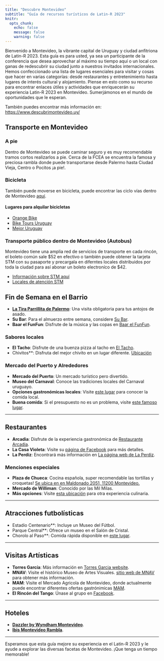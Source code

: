 ```yaml
---
title: "Descubre Montevideo"
subtitle: "Guía de recursos turísticos de Latin-R 2023"
knitr:
  opts_chunk:
    echo: false
    message: false
    warning: false
---
```


Bienvenido a Montevideo, la vibrante capital de Uruguay y ciudad anfitriona de Latin-R 2023. Esta guía es para usted, ya sea un participante de la conferencia que desea aprovechar al máximo su tiempo aquí o un local con ganas de redescubrir su ciudad junto a nuestros invitados internacionales. Hemos confeccionado una lista de lugares esenciales para visitar y cosas que hacer en varias categorías: desde restaurantes y entretenimiento hasta lugares de interés cultural y alojamiento. Piense en esto como su recurso para encontrar enlaces útiles y actividades que enriquecerán su experiencia Latin-R 2023 en Montevideo. Sumerjámonos en el mundo de oportunidades que le esperan.

También puedes encontrar más información en: <https://www.descubrimontevideo.uy/>

## Transporte en Montevideo

### A pie

Dentro de Montevideo se puede caminar seguro y es muy recomendable tramos cortos realizarlos a pie. Cerca de la FCEA se encuentra la famosa y preciosa rambla donde puede transportarse desde Palermo hasta Ciudad Vieja, Centro o Pocitos ¡a pie!.

### Bicicleta

También puede moverse en bicicleta, puede encontrar las ciclo vías dentro de Montevideo [aquí](https://montevideo.gub.uy/mapa-montevideo-en-bici).

#### Lugares para alquilar bicicletas

- [Orange Bike](https://orangebike.com.uy/)
- [Bike Tours Uruguay](https://biketoursuruguay.com/)
- [Mejor Uruguay](https://www.mejoruruguay.com/bicis1.php)

### Transporte público dentro de Montevideo (Autobus)

Montevideo tiene una amplia red de servicios de transporte en cada rincón, el boleto común sale $52 en efectivo o también puede obtener la tarjeta STM con su pasaporte y precargala en diferntes locales distribuidos por toda la ciudad para así abonar un boleto electroníco de $42.

- [Información sobre STM aquí](https://montevideo.gub.uy/areas-tematicas/sistema-de-transporte-metropolitano/tarjetas-stm/tarjeta-comun)
- [Locales de atención STM](https://montevideo.gub.uy/locales-stm)


## Fin de Semana en el Barrio

- **[La Tira Parrillita de Palermo](https://goo.gl/maps/VBEWR1FpD4pzrB29A)**: Una visita obligatoria para tus antojos de asado.
- **Su Bar**: Para el almuerzo entre semana, considere [Su Bar](https://maps.app.goo.gl/fvFrDkHRinQNj4iW9).
- **Baar el FunFun**: Disfrute de la música y las copas en [Baar el FunFun](https://maps.app.goo.gl/2ZPDQPhSpannDFVp9).

### Sabores locales
- **El Tacho**: Disfrute de una buenza pizza al tacho en [El Tacho](https://maps.app.goo.gl/j4LVKLUYB1fn6x9RA).
- Chivitos**: Disfruta del mejor chivito en un lugar diferente. [Ubicación](https://maps.app.goo.gl/rjiPCefxeJeAv3kZ8)

### Mercado del Puerto y Alrededores
- **Mercado del Puerto**: Un mercado turístico pero divertido. 
- **Museo del Carnaval**: Conoce las tradiciones locales del Carnaval uruguayo.
- **Opciones gastronómicas locales**: Visite [este lugar](https://maps.app.goo.gl/8xYxGRUkGd84i4VAA) para conocer la comida local.
- **Buena comida**: Si el presupuesto no es un problema, visite [este famoso lugar](https://maps.app.goo.gl/WNTR8R5hQKSW6aMk8).

---

## Restaurantes

- **Arcadia**: Disfrute de la experiencia gastronómica de [Restaurante Arcadia](https://www.radissonvictoriaplaza.com.uy/categoria/Restaurante-Arcadia-9).
- **La Casa Violeta**: Visite su [página de Facebook](https://www.facebook.com/lacasavioleta/?locale=es_LA) para más detalles.
- **La Perdiz**: Encontrará más información en [La página web de La Perdiz](https://laperdiz.com.uy/).

### Menciones especiales
- **Plaza de Chueca**: Cocina española, super recomendable las tortillas y croquetas! [Se ubica en en Maldonado 2051, 11200 Montevideo.](https://maps.app.goo.gl/yjBPrwduf1e7jSEq6) 
- **Mercado de Williman**: Conocido por las Mil Milas.
- **Más opciones**: Visite [esta ubicación](https://maps.app.goo.gl/ogr56T14YhrWTxSB6) para otra experiencia culinaria.

---

## Atracciones futbolísticas

- Estadio Centenario**: Incluye un Museo del Fútbol.
- Parque Central**: Ofrece un museo en el Salón de Cristal.
- Chorolo al Paso**: Comida rápida disponible en [este lugar](https://maps.app.goo.gl/KKS2xkcWZgrr85u39).

---

## Visitas Artísticas

- **Torres García**: Más información en [Torres Garcia website](https://www.torresgarcia.org.uy/).
- **MNAV**: Visite el histórico Museo de Artes Visuales. [sitio web de MNAV](https://mnav.gub.uy/) para obtener más información.
- **MAM**: Visite el Mercado Agricola de Montevideo, donde actualmente puede encontrar diferentes ofertas gastrónimicas [MAM](https://www.mam.com.uy/).
- **El Rincón del Tango**: Únase al grupo en [Facebook](https://www.facebook.com/groups/ELRINCONDELTANGO.2014/).

---

## Hoteles

- [**Dazzler by Wyndham Montevideo**](https://www.booking.com/Share-OB9n0Q).
- [**Ibis Montevideo Rambla**](https://www.booking.com/Share-56zkav).

---


Esperamos que esta guía mejore su experiencia en el Latin-R 2023 y le ayude a explorar las diversas facetas de Montevideo. ¡Que tenga un tiempo memorable!